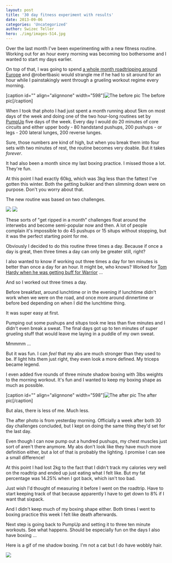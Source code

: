 ```yaml
---
layout: post
title: '30 day fitness experiment with results'
date: 2013-09-06
categories: 'Uncategorized'
author: Swizec Teller
hero: ./img/images-514.jpg
---
```

Over the last month I've been experimenting with a new fitness routine. Working out for an hour every morning was becoming too bothersome and I wanted to start my days earlier.



On top of that, I was going to spend [a whole month roadtripping around Europe](http://swizec.com/blog/a-month-on-the-road/swizec/6317) and @robertbasic would strangle me if he had to sit around for an hour while I painstakingly went through a grueling workout regime every morning.



\[caption id="" align="alignnone" width="598"]![The before pic](./img/images-514.jpg "The before pic") The before pic\[/caption]





When I took that photo I had just spent a month running about 5km on most days of the week and doing one of the two hour-long routines set by [PumpUp](http://pumpup.co/) five days of the week. Every day I would do 20 minutes of core circuits and either upper body - 80 handstand pushups, 200 pushups - or legs - 200 lateral lunges, 200 reverse lunges.



Sure, those numbers are kind of high, but when you break them into four sets with two minutes of rest, the routine becomes very doable. But it takes _forever_.



It had also been a month since my last boxing practice. I missed those a lot. They're fun.



At this point I had exactly 60kg, which was 3kg less than the fattest I've gotten this winter. Both the getting bulkier and then slimming down were on purpose. Don't you worry about that.



The new routine was based on two challenges.



![](./img/images-515.jpg) ![](./img/images-517.jpg)



These sorts of "get ripped in a month" challenges float around the interwebs and become semi-popular now and then. A lot of people complain it's impossible to do 45 pushups or 15 situps without stopping, but it was the perfect starting point for me.



Obviously I decided to do this routine three times a day. Because if once a day is great, then three times a day can only be greater still, right?



I also wanted to know if working out three times a day for ten minutes is better than once a day for an hour. It might be, who knows? Worked for [Tom Hardy when he was getting buff for Warrior](http://www.cagepotato.com/check-out-tom-hardys-warrior-workout/) ...



And so I worked out three times a day.



Before breakfast, around lunchtime or in the evening if lunchtime didn't work when we were on the road, and once more around dinnertime or before bed depending on when I did the lunchtime thing.



It was super easy at first.



Pumping out some pushups and situps took me less than five minutes and I didn't even break a sweat. The final days got up to ten minutes of super grueling stuff that would leave me laying in a puddle of my own sweat.



Mmmmm ...



But it was fun. I can _feel_ that my abs are much stronger than they used to be. If light hits them just right, they even look a more defined. My triceps became legend.



I even added five rounds of three minute shadow boxing with 3lbs weights to the morning workout. It's fun and I wanted to keep my boxing shape as much as possible.



\[caption id="" align="alignnone" width="598"]![The after pic](./img/images-518.jpg "The after pic") The after pic\[/caption]



But alas, there is less of me. Much less.



The after photo is from yesterday morning. Officially a week after both 30 day challenges concluded, but I kept on doing the same thing they'd set for the last day.



Even though I can now pump out a hundred pushups, my chest muscles just sort of aren't there anymore. My abs don't look like they have much more definition either, but a lot of that is probably the lighting. I promise I can see a small difference!



At this point I had lost 2kg to the fact that I didn't track my calories very well on the roadtrip and ended up just eating what I felt like. But my fat percentage was 14.25% when I got back, which isn't too bad.



Just wish I'd thought of measuring it before I went on the roadtrip. Have to start keeping track of that because apparently I have to get down to 8% if I want that sixpack.



And I didn't keep much of my boxing shape either. Both times I went to boxing practice this week I felt like death afterwards.



Next step is going back to PumpUp and setting it to three ten minute workouts. See what happens. Should be especially fun on the days I also have boxing ...



Here is a gif of me shadow boxing. I'm not a cat but I do have wobbly hair.



![](./img/images-519.gif)